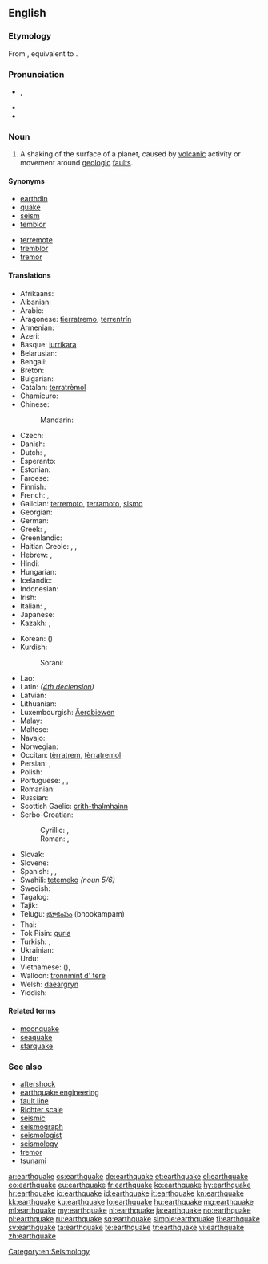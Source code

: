 ==English==
{{wikipedia}}

===Etymology===
From {{etyl|enm}} {{term|ertheqwake|lang=enm}}, equivalent to {{compound|earth|quake}}.

===Pronunciation===
* {{IPA|/ˈɜː(r)θˌkweɪk/}}, {{X-SAMPA|/"3:(r)T%kweIk/}}
* {{audio|En-us-earthquake.ogg|Audio (USA)}}
* {{rhymes|eɪk}}

===Noun===
{{en-noun}}

# A shaking of the surface of a planet, caused by [[volcanic]] activity or movement around [[geologic]] [[fault]]s.

====Synonyms====
{{top2}}
* [[earthdin]]
* [[quake]]
* [[seism]]
* [[temblor]]
{{mid2}}
* [[terremote]]
* [[tremblor]]
* [[tremor]]
{{bottom}}

====Translations====
{{trans-top|shaking of the surface of a planet}}
* Afrikaans: {{t|af|ardbewing}}
* Albanian: {{t-|sq|tërmet|m|xs=Albanian}}
* Arabic: {{t-|ar|زلزال|m|tr=zilzāl}}
* Aragonese: [[tierratremo]], [[terrentrín]]
* Armenian: {{t-|hy|երկրաշարժ|tr=erkrašarž}}
* Azeri: {{t|az|zəlzələ}}
* Basque: [[lurrikara]]
* Belarusian: {{t|be|землятрус|m|tr=zemljatrús|xs=Belarusian}}
* Bengali: {{t|bn|ভূমিকম্প|tr=bhumikômpô|sc=Beng}}
* Breton: {{t+|br|kren-douar|m|xs=Breton}}
* Bulgarian: {{t+|bg|земетресение|n|tr=zemetresénie}}
* Catalan: [[terratrèmol]] {{m}}
* Chamicuro: {{tø|ccc|ijmulalaki}}
* Chinese:
*: Mandarin: {{t-|cmn|地震|tr=dìzhèn|sc=Hani}}
* Czech: {{t+|cs|zemětřesení|n}}
* Danish: {{t+|da|jordskælv|n}}
* Dutch: {{t+|nl|aardbeving|f}}, {{t+|nl|aardschok|m}}
* Esperanto: {{t-|eo|tertremo|xs=Esperanto}}
* Estonian: {{t|et|maavärin}}
* Faroese: {{t|fo|jarðskjálvti}}
* Finnish: {{t-|fi|maanjäristys}}
* French: {{t+|fr|tremblement de terre|m}}, {{t+|fr|séisme|m}}
* Galician: [[terremoto]], [[terramoto]], [[sismo]]
* Georgian: {{t-|ka|მიწისძვრა|tr=micisjvra|sc=Geor|xs=Georgian}}
* German: {{t+|de|Erdbeben|n}}
* Greek: {{t+|el|σεισμός|m|tr=seismós}}, {{qualifier|personification}} {{t-|el|Εγκέλαδος|m|tr=Egkélados}}
* Greenlandic: {{t-|kl|nunap sajunnera|xs=Greenlandic}}
* Haitian Creole: {{tø|ht|tranbleman detè|xs=Haitian Creole}}, {{tø|ht|tranblemanntè}}, {{tø|ht|tranblemandtè}}
* Hebrew: {{t+|he|רעידת אדמה|f|tr=reidat adama}}, {{t-|he|רעש אדמה|m|tr=raash adama}}
* Hindi: {{t-|hi|भूकंप|m|tr=bhūkamp|xs=Hindi}}
* Hungarian: {{t+|hu|földrengés}}
* Icelandic: {{t+|is|jarðskjálfti|m}}
* Indonesian: {{t+|id|gempa bumi|xs=Indonesian}}
* Irish: {{t|ga|crith talún|m}}
* Italian: {{t+|it|terremoto|m}}, {{t-|it|sisma|m}}
* Japanese: {{t+|ja|地震|tr=じしん, jishin}}
* Kazakh: {{t|kk|жер сілкіну|tr=jer silkinu|sc=Cyrl}}, {{t|kk|зілзала|tr=zilzala|sc=Cyrl}}
{{trans-mid}}
* Korean: {{t+|ko|지진|tr=jijin|sc=Hang}} ({{t+|ko|地震|sc=Hani}})
* Kurdish:
*: Sorani: {{ku-Arab|[[بوومه‌له‌رزه‌]]}}
* Lao: {{t+|lo|ແຜ່ນດິນໄຫວ|sc=Laoo|xs=Lao}}
* Latin: {{t-|la|terrae motus|m}} ''([[:Appendix:Latin_fourth_declension|4th declension]])''
* Latvian: {{t|lv|zemestrīce|f}}
* Lithuanian: {{t|lt|žemės drebėjimas|m}}
* Luxembourgish: [[Äerdbiewen]]
* Malay: {{t-|ms|gempa|xs=Malay}}
* Maltese: {{t|mt|terremot|m}}
* Navajo: {{tø|nv|kéyah haʼdéísná}}
* Norwegian: {{t+|no|jordskjelv|n}}
* Occitan: [[tèrratrem]], [[tèrratremol]]
* Persian: {{t+|fa|زمین‌لرزه|tr=zamin-e larze|xs=Persian}}, {{t+|fa|زلزله|tr=zelzele|xs=Persian}}
* Polish: {{t+|pl|trzęsienie ziemi|n}}
* Portuguese: {{t+|pt|terramoto|m}}, {{t+|pt|terremoto|m}}, {{t|pt|tremor de terra|m}}
* Romanian: {{t+|ro|cutremur|n}}
* Russian: {{t+|ru|землетрясение|n|tr=zemletrjasénije}}
* Scottish Gaelic: [[crith-thalmhainn]] {{f}}
* Serbo-Croatian:
*: Cyrillic: {{t|sh|земљотрес|m|sc=Cyrl}}, {{t|sh|потрес|m|sc=Cyrl}}
*: Roman: {{t|sh|zemljotres|m}}, {{t|sh|potres|m}}
* Slovak: {{t|sk|zemetrasenie|n}}
* Slovene: {{t+|sl|potres|m}}
* Spanish: {{t+|es|terremoto|m}}, {{t+|es|temblor|m}}, {{t+|es|chaka|f}}
* Swahili: [[tetemeko]] ''(noun 5/6)''
* Swedish: {{t+|sv|jordbävning|c}}
* Tagalog: {{t|tl|lindol}}
* Tajik: {{t|tg|заминларза|tr=zaminlarza|sc=Cyrl|xs=Tajik}}
* Telugu: [[భూకంపం]] (bhookampam)
* Thai: {{t+|th|แผ่นดินไหว|tr=pàen din wăi}}
* Tok Pisin: [[guria]]
* Turkish: {{t+|tr|deprem}}, {{t+|tr|zelzele}}
* Ukrainian: {{t-|uk|землетрус|m|tr=zemletrús|xs=Ukrainian}}
* Urdu: {{t|ur|زلزلہ|tr=zalzalā|xs=Urdu}}
* Vietnamese: {{t|vi|địa chấn|xs=Vietnamese}} ({{t-|vi|地震|sc=Hani|xs=Vietnamese}}), {{t|vi|động đất|xs=Vietnamese}}
* Walloon: [[tronnmint d' tere]]
* Welsh: [[daeargryn]]
* Yiddish: {{t|yi|ערטקווייק|sc=Hebr|xs=Yiddish}}
{{trans-bottom}}

====Related terms====
* [[moonquake]]
* [[seaquake]]
* [[starquake]]

===See also===
* [[aftershock]]
* [[earthquake engineering]]
* [[fault line]]
* [[Richter scale]]
* [[seismic]]
* [[seismograph]]
* [[seismologist]]
* [[seismology]]
* [[tremor]]
* [[tsunami]]

[[Category:en:Seismology]]

[[ar:earthquake]]
[[cs:earthquake]]
[[de:earthquake]]
[[et:earthquake]]
[[el:earthquake]]
[[eo:earthquake]]
[[eu:earthquake]]
[[fr:earthquake]]
[[ko:earthquake]]
[[hy:earthquake]]
[[hr:earthquake]]
[[io:earthquake]]
[[id:earthquake]]
[[it:earthquake]]
[[kn:earthquake]]
[[kk:earthquake]]
[[ku:earthquake]]
[[lo:earthquake]]
[[hu:earthquake]]
[[mg:earthquake]]
[[ml:earthquake]]
[[my:earthquake]]
[[nl:earthquake]]
[[ja:earthquake]]
[[no:earthquake]]
[[pl:earthquake]]
[[ru:earthquake]]
[[sq:earthquake]]
[[simple:earthquake]]
[[fi:earthquake]]
[[sv:earthquake]]
[[ta:earthquake]]
[[te:earthquake]]
[[tr:earthquake]]
[[vi:earthquake]]
[[zh:earthquake]]